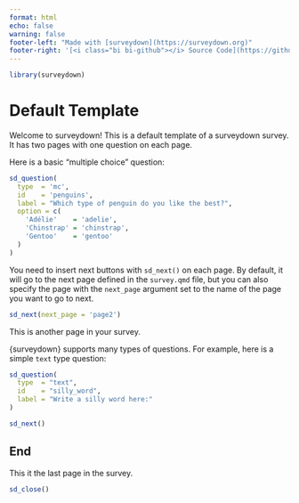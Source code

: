 ```yaml
---
format: html
echo: false
warning: false
footer-left: "Made with [surveydown](https://surveydown.org)"
footer-right: '[<i class="bi bi-github"></i> Source Code](https://github.com/surveydown-dev/templates)'
---
```


```r
library(surveydown)
```

::: {.sd_page id=welcome}

# Default Template

Welcome to surveydown! This is a default template of a surveydown survey. It has two pages with one question on each page.

Here is a basic "multiple choice" question:

```r
sd_question(
  type  = 'mc',
  id    = 'penguins',
  label = "Which type of penguin do you like the best?",
  option = c(
    'Adélie'    = 'adelie',
    'Chinstrap' = 'chinstrap',
    'Gentoo'    = 'gentoo'
  )
)
```

You need to insert next buttons with `sd_next()` on each page. By default, it will go to the next page defined in the `survey.qmd` file, but you can also specify the page with the `next_page` argument set to the name of the page you want to go to next.

```r
sd_next(next_page = 'page2')
```

:::

::: {.sd_page id=page2}

This is another page in your survey.

{surveydown} supports many types of questions. For example, here is a simple `text` type question:

```r
sd_question(
  type  = "text",
  id    = "silly_word",
  label = "Write a silly word here:"
)

sd_next()
```

:::

::: {.sd_page id=end}

## End

This it the last page in the survey.

```r
sd_close()
```

:::
